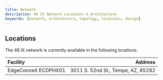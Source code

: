 ```yaml
---
title: Network
description: 48 IX Network Locations & Architecture
keywords: [network, architecture, topology, locations, design]
---
```


## Locations

The 48 IX network is currently available in the following locations:

| Facility            |                            Address |
| :------------------ | ---------------------------------: |
| EdgeConneX ECDPHX01 | 3011 S. 52nd St., Tempe, AZ, 85282 |
